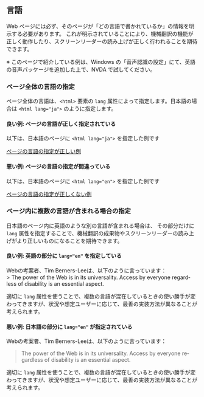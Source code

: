 
<Title>言語</Title>

## 言語

Web ページには必ず、そのページが「どの言語で書かれているか」の情報を明示する必要があります。
これが明示されていることにより、機械翻訳の機能が正しく動作したり、スクリーンリーダーの読み上げが正しく行われることを期待できます。

※ このページで紹介している例は、Windows の「音声認識の設定」にて、英語の音声パッケージを追加した上で、NVDA で試してください。

### ページ全体の言語の指定

ページ全体の言語は、`<html>` 要素の `lang` 属性によって指定します。日本語の場合は `<html lang="ja">` のように指定します。

#### 良い例: ページの言語が正しく指定されている

以下は、日本語のページに `<html lang="ja">` を指定した例です

[ページの言語の指定が正しい例](/language/correct-html-lang/)

#### 悪い例: ページの言語の指定が間違っている

以下は、日本語のページに `<html lang="en">` を指定した例です

[ページの言語の指定が正しくない例](/language/wrong-html-lang/)

### ページ内に複数の言語が含まれる場合の指定

日本語のページ内に英語のような別の言語が含まれる場合は、
その部分だけに `lang` 属性を指定することで、機械翻訳の成果物やスクリーンリーダーの読み上げがより正しいものになることを期待できます。

#### 良い例: 英語の部分に `lang="en"` を指定している

<ExampleContainer>
Webの考案者、Tim Berners-Leeは、以下のように言っています：

<div lang="en">
  > The power of the Web is in its universality. Access by everyone regardless
  of disability is an essential aspect.
</div>

適切に `lang` 属性を使うことで、複数の言語が混在しているときの使い勝手が変わってきますが、状況や想定ユーザーに応じて、最善の実装方法が異なることが考えられます。

</ExampleContainer>

#### 悪い例: 日本語の部分に `lang="en"` が指定されている

<ExampleContainer>
<div lang="en">
Webの考案者、Tim Berners-Leeは、以下のように言っています：

> The power of the Web is in its universality. Access by everyone regardless of disability is an essential aspect.

適切に `lang` 属性を使うことで、複数の言語が混在しているときの使い勝手が変わってきますが、状況や想定ユーザーに応じて、最善の実装方法が異なることが考えられます。

</div>
</ExampleContainer>
